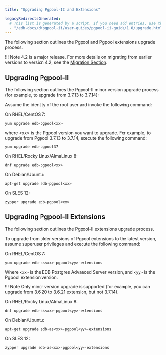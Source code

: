 ```yaml
---
title: "Upgrading Pgpool-II and Extensions"

legacyRedirectsGenerated:
  # This list is generated by a script. If you need add entries, use the `legacyRedirects` key.
  - "/edb-docs/d/pgpool-ii/user-guides/pgpool-ii-guide/1.0/upgrade.html"
---
```


<div id="upgrade" class="registered_link"></div>

The following section outlines the Pgpool and Pgpool extensions upgrade process.

!!! Note 
    4.2 is a major release. For more details on migrating from earlier versions to version 4.2, see the [Migration Section](https://www.pgpool.net/docs/42/en/html/release-4-2-0.html#AEN10359).


## Upgrading Pgpool-II

The following section outlines the Pgpool-II minor version upgrade process (for example, to upgrade from 3.7.13 to 3.7.14):

Assume the identity of the root user and invoke the following command:

On RHEL/CentOS 7:

```text
yum upgrade edb-pgpool<xx>
```

where &lt;xx> is the Pgpool version you want to upgrade. For example, to upgrade from Pgpool 3.7.13 to 3.7.14, execute the following command:

```text
yum upgrade edb-pgpool37
```

On RHEL/Rocky Linux/AlmaLinux 8:

```text
dnf upgrade edb-pgpool<xx>
```

On Debian/Ubuntu:

```text
apt-get upgrade edb-pgpool<xx>
```

On SLES 12:

```text
zypper upgrade edb-pgpool<xx>
```

## Upgrading Pgpool-II Extensions

The following section outlines the Pgpool-II extensions upgrade process.

To upgrade from older versions of Pgpool extensions to the latest version, assume superuser privileges and execute the following command:

On RHEL/CentOS 7:

```text
yum upgrade edb-as<xx>-pgpool<yy>-extensions
```

Where `<xx>` is the EDB Postgres Advanced Server version, and `<yy>` is the Pgpool extension version.

!!! Note
    Only minor version upgrade is supported (for example, you can upgrade from 3.6.20 to 3.6.21 extension, but not 3.7.14).

On RHEL/Rocky Linux/AlmaLinux 8:

```text
dnf upgrade edb-as<xx>-pgpool<yy>-extensions
```

On Debian/Ubuntu:

```text
apt-get upgrade edb-as<xx>-pgpool<yy>-extensions
```

On SLES 12:

```text
zypper upgrade edb-as<xx>-pgpool<yy>-extensions
```
